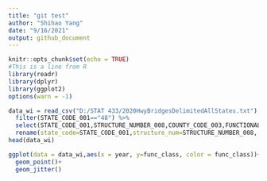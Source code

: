 ```yaml
---
title: "git test"
author: "Shihao Yang"
date: "9/16/2021"
output: github_document
---
```


```r
knitr::opts_chunk$set(echo = TRUE)
#This is a line from R
library(readr)
library(dplyr)
library(ggplot2)
options(warn = -1)
```


```r
data_wi = read_csv("D:/STAT 433/2020HwyBridgesDelimitedAllStates.txt") %>% 
  filter(STATE_CODE_001=="48") %>% 
  select(STATE_CODE_001,STRUCTURE_NUMBER_008,COUNTY_CODE_003,FUNCTIONAL_CLASS_026,YEAR_BUILT_027) %>% 
  rename(state_code=STATE_CODE_001,structure_num=STRUCTURE_NUMBER_008, county_code=COUNTY_CODE_003, func_class=FUNCTIONAL_CLASS_026, year=YEAR_BUILT_027)
head(data_wi)
```

```r
ggplot(data = data_wi,aes(x = year, y=func_class, color = func_class))+
  geom_point()+
  geom_jitter()
```

